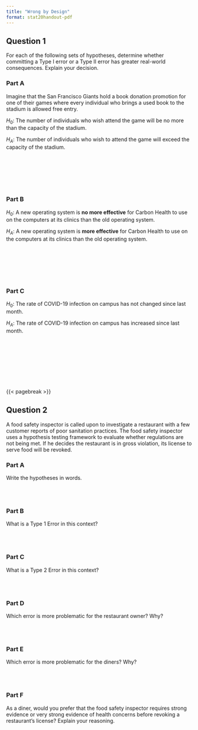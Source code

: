```yaml
---
title: "Wrong by Design"
format: stat20handout-pdf
---
```


<!-- Revise these to be settings where a hypothesis test makes sense (where there is a source of randomness in the data collection.) -->

## Question 1

For each of the following sets of hypotheses, determine whether committing a Type I error or a Type II error has greater real-world consequences. Explain your decision.

### Part A

Imagine that the San Francisco Giants hold a book donation promotion for one of their games where every individual who brings a used book to the stadium is allowed free entry. 

$H_0$: The number of individuals who wish attend the game will be no more than the capacity of the stadium.

$H_A$: The number of individuals who wish to attend the game will exceed the capacity of the stadium.

\
\
\
\
\

### Part B

$H_0$: A new operating system is **no more effective** for Carbon Health to use on the computers at its clinics than the old operating system.

$H_A$: A new operating system is **more effective** for Carbon Health to use on the computers at its clinics than the old operating system.

\
\
\
\
\

### Part C

$H_0$: The rate of COVID-19 infection on campus has not changed since last month.

$H_A$: The rate of COVID-19 infection on campus has increased since last month.

\
\
\
\
\
\
\


{{< pagebreak >}}

## Question 2

A food safety inspector is called upon to investigate a restaurant with a few customer reports of poor sanitation practices. The food safety inspector uses a hypothesis testing framework to evaluate whether regulations are not being met. If he decides the restaurant is in gross violation, its license to serve food will be revoked.

### Part A
Write the hypotheses in words.

\
\

### Part B
What is a Type 1 Error in this context?

\
\

### Part C
What is a Type 2 Error in this context?

\
\

### Part D
Which error is more problematic for the restaurant owner? Why?

\
\

### Part E
Which error is more problematic for the diners? Why?

\
\

### Part F
As a diner, would you prefer that the food safety inspector requires strong evidence or very strong evidence of health concerns before revoking a restaurant’s license? Explain your reasoning.